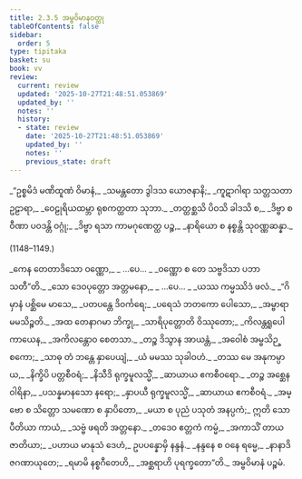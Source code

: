 ```yaml
---
title: 2.3.5 အမ္ဗဝိမာနဝတ္ထု
tableOfContents: false
sidebar:
  order: 5
type: tipitaka
basket: su
book: vv
review:
  current: review
  updated: '2025-10-27T21:48:51.053869'
  updated_by: ''
  notes: ''
  history:
  - state: review
    date: '2025-10-27T21:48:51.053869'
    updated_by: ''
    notes: ''
    previous_state: draft
---
```



<ReviewStatus review={frontmatter.review} showDetails={true} />

<HypothesisAnnotation frontmatter={frontmatter} />

<DynamicBreadcrumb />

<Division number="1146" book="vv" e="ch" v="19" p="106">

<Paragraph number="995" type="verses" book="vv">
_“ဥစ္စမိဒံ မဏိထူဏံ ဝိမာနံ,_  
_သမန္တတော ဒွါဒသ ယောဇနာနိ;_  
_ကူဋာဂါရာ သတ္တသတာ ဥဠာရာ,_  
_ဝေဠုရိယထမ္ဘာ ရုစကတ္ထတာ သုဘာ._  

</Paragraph>

</Division>
<Division number="1147" book="vv" e="ch" v="19" p="106">

<Paragraph number="996" type="verses" book="vv">
_တတ္ထစ္ဆသိ ပိဝသိ ခါဒသိ စ,_  
_ဒိဗ္ဗာ စ ဝီဏာ ပဝဒန္တိ ဝဂ္ဂုံ;_  
_ဒိဗ္ဗာ ရသာ ကာမဂုဏေတ္ထ ပဉ္စ,_  
_နာရိယော စ နစ္စန္တိ သုဝဏ္ဏဆန္နာ._  


(1148–1149.)
</Paragraph>

<Paragraph number="997" type="verses" book="vv">
_ကေန တေတာဒိသော ဝဏ္ဏော,_  
_ …ပေ… _  
_ဝဏ္ဏော စ တေ သဗ္ဗဒိသာ ပဘာသတီ”တိ._  

</Paragraph>

</Division>
<Division number="1150" book="vv" e="ch" v="19" p="106">

<Paragraph number="998" type="verses" book="vv">
_သော ဒေဝပုတ္တော အတ္တမနော,_  
_ …ပေ… _  
_ယဿ ကမ္မဿိဒံ ဖလံ._  

</Paragraph>

</Division>
<Division number="1151" book="vv" e="ch" v="19" p="107">

<Paragraph number="999" type="verses" book="vv">
_“ဂိမှာနံ ပစ္ဆိမေ မာသေ,_  
_ပတပန္တေ ဒိဝင်္ကရေ;_  
_ပရေသံ ဘတကော ပေါသော,_  
_အမ္ဗာရာမမသိဉ္စတိ._  

</Paragraph>

</Division>
<Division number="1152" book="vv" e="ch" v="19" p="107">

<Paragraph number="1000" type="verses" book="vv">
_အထ တေနာဂမာ ဘိက္ခု,_  
_သာရိပုတ္တောတိ ဝိဿုတော;_  
_ကိလန္တရူပေါ ကာယေန,_  
_အကိလန္တောဝ စေတသာ._  

</Paragraph>

</Division>
<Division number="1153" book="vv" e="ch" v="19" p="107">

<Paragraph number="1001" type="verses" book="vv">
_တဉ္စ ဒိသွာန အာယန္တံ,_  
_အဝေါစံ အမ္ဗသိဉ္စကော;_  
_သာဓု တံ ဘန္တေ နှာပေယျံ,_  
_ယံ မမဿ သုခါဝဟံ._  

</Paragraph>

</Division>
<Division number="1154" book="vv" e="ch" v="19" p="107">

<Paragraph number="1002" type="verses" book="vv">
_တဿ မေ အနုကမ္ပာယ,_  
_နိက္ခိပိ ပတ္တစီဝရံ;_  
_နိသီဒိ ရုက္ခမူလသ္မိံ,_  
_ဆာယာယ ဧကစီဝရော._  

</Paragraph>

</Division>
<Division number="1155" book="vv" e="ch" v="19" p="107">

<Paragraph number="1003" type="verses" book="vv">
_တဉ္စ အစ္ဆေန ဝါရိနာ,_  
_ပသန္နမာနသော နရော;_  
_နှာပယီ ရုက္ခမူလသ္မိံ,_  
_ဆာယာယ ဧကစီဝရံ._  

</Paragraph>

</Division>
<Division number="1156" book="vv" e="ch" v="19" p="107">

<Paragraph number="1004" type="verses" book="vv">
_အမ္ဗော စ သိတ္တော သမဏော စ နှာပိတော,_  
_မယာ စ ပုညံ ပသုတံ အနပ္ပကံ;_  
ဣတိ သော ပီတိယာ ကာယံ,_  
_သဗ္ဗံ ဖရတိ အတ္တနော._  

</Paragraph>

</Division>
<Division number="1157" book="vv" e="ch" v="19" p="107">

<Paragraph number="1005" type="verses" book="vv">
_တဒေဝ ဧတ္တကံ ကမ္မံ,_  
_အကာသိံ တာယ ဇာတိယာ;_  
_ပဟာယ မာနုသံ ဒေဟံ,_  
ဥပပန္နောမှိ နန္ဒနံ._  

</Paragraph>

</Division>
<Division number="1158" book="vv" e="ch" v="19" p="107">

<Paragraph number="1006" type="verses" book="vv">
_နန္ဒနေ စ ဝနေ ရမ္မေ,_  
_နာနာဒိဇဂဏာယုတေ;_  
_ရမာမိ နစ္စဂီတေဟိ,_  
_အစ္ဆရာဟိ ပုရက္ခတော”တိ._  


</Paragraph>
</Division>

<Paragraph number="1007" type="center" book="vv">
အမ္ဗဝိမာနံ ပဉ္စမံ.
</Paragraph>